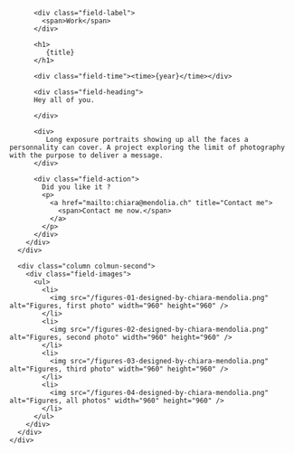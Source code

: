 

<Layout class="work" title={title}>
  <main class="region-content work">
    <div class="region">
      <div class="column column-first">
        <div class="field-body">

          <div class="field-label">
            <span>Work</span>
          </div>

          <h1>
             {title}
          </h1>

          <div class="field-time"><time>{year}</time></div>

          <div class="field-heading">
          Hey all of you.

          </div>

          <div>
             Long exposure portraits showing up all the faces a personnality can cover. A project exploring the limit of photography with the purpose to deliver a message.
          </div>

          <div class="field-action">
            Did you like it ?
            <p>
              <a href="mailto:chiara@mendolia.ch" title="Contact me">
                <span>Contact me now.</span>
              </a>
            </p>
          </div>
        </div>
      </div>

      <div class="column colmun-second">
        <div class="field-images">
          <ul>
            <li>
              <img src="/figures-01-designed-by-chiara-mendolia.png" alt="Figures, first photo" width="960" height="960" />
            </li>
            <li>
              <img src="/figures-02-designed-by-chiara-mendolia.png" alt="Figures, second photo" width="960" height="960" />
            </li>
            <li>
              <img src="/figures-03-designed-by-chiara-mendolia.png" alt="Figures, third photo" width="960" height="960" />
            </li>
            <li>
              <img src="/figures-04-designed-by-chiara-mendolia.png" alt="Figures, all photos" width="960" height="960" />
            </li>
          </ul>
        </div>
      </div>
    </div>

  </main>
</Layout>
